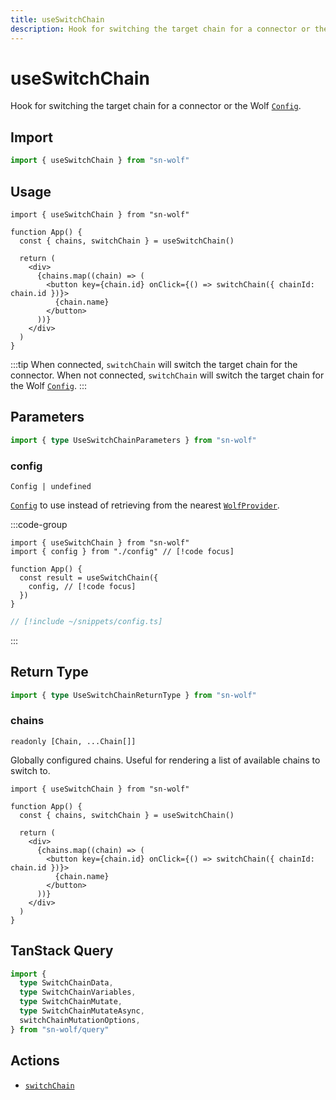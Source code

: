 ```yaml
---
title: useSwitchChain
description: Hook for switching the target chain for a connector or the Wolf `Config`.
---
```


# useSwitchChain

Hook for switching the target chain for a connector or the Wolf [`Config`](/react/api/createConfig#config).

## Import

```ts
import { useSwitchChain } from "sn-wolf"
```

## Usage

```tsx [index.tsx]
import { useSwitchChain } from "sn-wolf"

function App() {
  const { chains, switchChain } = useSwitchChain()

  return (
    <div>
      {chains.map((chain) => (
        <button key={chain.id} onClick={() => switchChain({ chainId: chain.id })}>
          {chain.name}
        </button>
      ))}
    </div>
  )
}
```

:::tip
When connected, `switchChain` will switch the target chain for the connector. When not connected, `switchChain` will switch the target chain for the Wolf [`Config`](/react/api/createConfig#config).
:::

## Parameters

```ts
import { type UseSwitchChainParameters } from "sn-wolf"
```

### config

`Config | undefined`

[`Config`](/react/api/createConfig#config) to use instead of retrieving from the nearest [`WolfProvider`](/react/api/WolfProvider).

:::code-group
```tsx [index.tsx]
import { useSwitchChain } from "sn-wolf"
import { config } from "./config" // [!code focus]

function App() {
  const result = useSwitchChain({
    config, // [!code focus]
  })
}
```

```ts [config.ts]
// [!include ~/snippets/config.ts]
```
:::


<MutationOptions mutate="switchChain" TData="SwitchChainData" TError="SwitchChainErrorType" TVariables="SwitchChainVariables" />

## Return Type

```ts
import { type UseSwitchChainReturnType } from "sn-wolf"
```

### chains

`readonly [Chain, ...Chain[]]`

Globally configured chains. Useful for rendering a list of available chains to switch to.

```tsx [index.tsx]
import { useSwitchChain } from "sn-wolf"

function App() {
  const { chains, switchChain } = useSwitchChain()

  return (
    <div>
      {chains.map((chain) => (
        <button key={chain.id} onClick={() => switchChain({ chainId: chain.id })}>
          {chain.name}
        </button>
      ))}
    </div>
  )
}
```


<MutationResult mutate="switchChain" TData="SwitchChainData" TError="SwitchChainErrorType" TVariables="SwitchChainVariables" />

## TanStack Query

```ts
import {
  type SwitchChainData,
  type SwitchChainVariables,
  type SwitchChainMutate,
  type SwitchChainMutateAsync,
  switchChainMutationOptions,
} from "sn-wolf/query"
```

## Actions

- [`switchChain`](/core/actions/switchChain)
